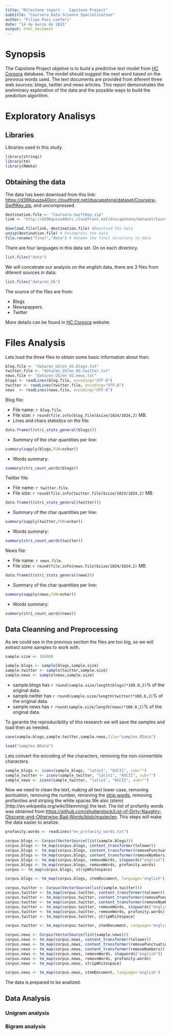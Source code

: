 ```yaml
---
title: "Milestone report -  Capstone Project"
subtitle: "Coursera Data Science Specialization"
author: "Filipe Pais Lenfers"
date: "14 de março de 2015"
output: html_document
---
```


# Synopsis

The Capstone Project objetive is to build a predictive text model from [HC Corpora](http://www.corpora.heliohost.org) database. The model should suggest the next word based on the previous words used. The text documents are provided from diferent three web sources: blogs, twitter and news articles. This report demonstrates the preliminary exploration of the data and the possible ways to build the prediction algorithm.

# Exploratory Analisys

## Libraries

Libraries used in this study.
```r
library(stringi)
library(tm)
library(RWeka)
```


## Obtaining the data

The data has been download from this link: [https://d396qusza40orc.cloudfront.net/dsscapstone/dataset/Coursera-SwiftKey.zip](https://d396qusza40orc.cloudfront.net/dsscapstone/dataset/Coursera-SwiftKey.zip), and uncompressed. 

```r
destination.file <- "Coursera-SwiftKey.zip"
link <- "http://d396qusza40orc.cloudfront.net/dsscapstone/dataset/Coursera-SwiftKey.zip"

download.file(link, destination.file) #Download the data
unzip(destination.file) # Uncompress the data
file.rename("final","data") # Rename the final directory to data
```

There are four languages in this data set. On on each directory.
```r
list.files("data")
```

We will concetrate our analysis on the english data, there are 3 files from diferent sources in data:
```r
list.files("data/en_US")
```

The source of the files are from:

* Blogs
* Newspappers
* Twitter

More details can be found in [HC Corpora](http://www.corpora.heliohost.org/aboutcorpus.html) website.

# Files Analysis

Lets load the three files to obtain some basic information about then.
```r
blog.file <- "data/en_US/en_US.blogs.txt"
twitter.file <- "data/en_US/en_US.twitter.txt"
news.file <- "data/en_US/en_US.news.txt"
blogs <- readLines(blog.file, encoding="UTF-8")
twitter <- readLines(twitter.file, encoding="UTF-8")
news  <- readLines(news.file, encoding="UTF-8")
```

Blog file:

* File name: `r blog.file`.
* File size: `r round(file.info(blog.file)$size/1024/1024,2)` MB.
* Lines and chars statistics on the file:
```r
data.frame(t(stri_stats_general(blogs)))
```
* Summary of the char quantities per line:
```r
summary(sapply(blogs,FUN=nchar))
```
* Words summary:
```r
summary(stri_count_words(blogs))
```

Twitter file:

* File name: `r twitter.file`.
* File size: `r round(file.info(twitter.file)$size/1024/1024,2)` MB.
```r
data.frame(t(stri_stats_general(twitter)))
```
* Summary of the char quantities per line:
```r
summary(sapply(twitter,FUN=nchar))
```
* Words summary:
```r
summary(stri_count_words(twitter))
```

News file:

* File name: `r news.file`.
* File size: `r round(file.info(news.file)$size/1024/1024,2)` MB.
```r
data.frame(t(stri_stats_general(news)))
```
* Summary of the char quantities per line:
```r
summary(sapply(news,FUN=nchar))
```
* Words summary:
```r
summary(stri_count_words(news))
```

## Data Cleanning and Preprocessing

As we could see in the previous section the files are too big, so we will extract some samples to work with.
```r
sample.size <- 100000
```

```r
sample.blogs <- sample(blogs,sample.size)
sample.twitter <- sample(twitter,sample.size)
sample.news <- sample(news,sample.size)
```

* sample.blogs has `r round(sample.size/length(blogs)*100.0,2)`% of the original data.
* sample.twitter has `r round(sample.size/length(twitter)*100.0,2)`% of the original data.
* sample.news has `r round(sample.size/length(news)*100.0,2)`% of the original data.

To garantie the reproducibility of this research we will save the samples and load then as needed.

```r
save(sample.blogs,sample.twitter,sample.news,file="samples.RData")
```

```r
load("samples.RData")
```

Lets convert the encoding of the characters, removing the non-convertible characters.
```r
sample_blogs <- iconv(sample_blogs, "latin1", "ASCII", sub="")
sample_twitter <- iconv(sample_twitter, "latin1", "ASCII", sub="")
sample_news <- iconv(sample_twitter, "latin1", "ASCII", sub="")
```

Now we need to clean the text, making all text lower case, removing pontuation, removing the number, removing the [stop words](http://en.wikipedia.org/wiki/Stop_words), removing profanities and striping the white spaces.We also (stem)[http://en.wikipedia.org/wiki/Stemming] the text.
The list of profanity words was obtained from [https://github.com/shutterstock/List-of-Dirty-Naughty-Obscene-and-Otherwise-Bad-Words/blob/master/en](https://github.com/shutterstock/List-of-Dirty-Naughty-Obscene-and-Otherwise-Bad-Words/blob/master/en).
This steps will make the data easier to analize.
```r
profanity.words <- readLines("en_profanity_words.txt")

corpus.blogs <- Corpus(VectorSource(list(sample.blogs)))
corpus.blogs <- tm_map(corpus.blogs, content_transformer(tolower))
corpus.blogs <- tm_map(corpus.blogs, content_transformer(removePunctuation))
corpus.blogs <- tm_map(corpus.blogs, content_transformer(removeNumbers))
corpus.blogs <- tm_map(corpus.blogs, removeWords, stopwords("english"))
corpus.blogs <- tm_map(corpus.blogs, removeWords, profanity.words)
corpus <- tm_map(corpus.blogs, stripWhitespace)

corpus.blogs <- tm_map(corpus.blogs, stemDocument, language='english')
```

```r
corpus.twitter <- Corpus(VectorSource(list(sample.twitter)))
corpus.twitter <- tm_map(corpus.twitter, content_transformer(tolower))
corpus.twitter <- tm_map(corpus.twitter, content_transformer(removePunctuation))
corpus.twitter <- tm_map(corpus.twitter, content_transformer(removeNumbers))
corpus.twitter <- tm_map(corpus.twitter, removeWords, stopwords("english"))
corpus.twitter <- tm_map(corpus.twitter, removeWords, profanity.words)
corpus.twitter <- tm_map(corpus.twitter, stripWhitespace)

corpus.twitter <- tm_map(corpus.twitter, stemDocument, language='english')
```

```r
corpus.news <- Corpus(VectorSource(list(sample.news)))
corpus.news <- tm_map(corpus.news, content_transformer(tolower))
corpus.news <- tm_map(corpus.news, content_transformer(removePunctuation))
corpus.news <- tm_map(corpus.news, content_transformer(removeNumbers))
corpus.news <- tm_map(corpus.news, removeWords, stopwords("english"))
corpus.news <- tm_map(corpus.news, removeWords, profanity.words)
corpus.news <- tm_map(corpus.news, stripWhitespace)

corpus.news <- tm_map(corpus.news, stemDocument, language='english')
```

The data is prepared to be analized.

## Data Analysis

### Unigram analysis

### Bigram analysis
